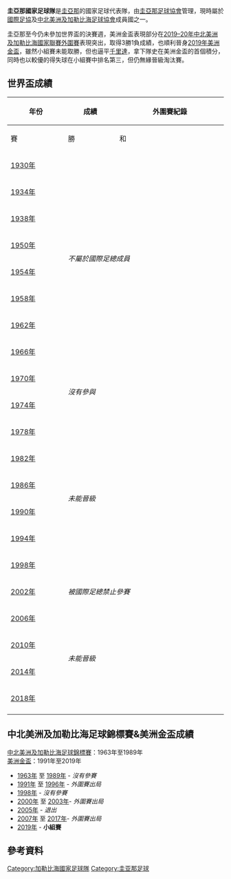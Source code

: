 {{expand English|time=2019-04-12T01:30:04+00:00}}
{{unreferenced|time=2019-04-12T01:30:04+00:00}}
{{Infobox National football team 
|  Name               = 圭亞那
|  Badge              = Flag of Guyana.svg
|  Nickname           =  
|  Association        = [[圭亞那足球協會|圭亞那足球協會]] 
|  Confederation      = [[中北美洲及加勒比海足協|中北美洲及加勒比海足協]] 
|  Coach              = {{link-en|瑪律西奧·梅西莫|Márcio Máximo}}
|  Most caps          = {{link-en|查理斯·波拉德|Charles Pollard}} (80) 
|  Top scorer         = {{link-en|格雷戈里·理查森|Gregory Richardson}} (18)
|  Home Stadium       = {{link-en|普羅維登斯體育場|Providence Stadium}}
|  FIFA Trigramme     = GUY 
| FIFA Rank          = {{FIFA World Rankings|GUY}}
|  FIFA max           = 86
|  FIFA max date      = 2010年11月
|  FIFA min           = 185
|  FIFA min date      = 2004年2月
| Elo Rank           = {{World Football Elo Ratings|Guyana}}
|  Elo max            = 86
|  Elo max date       = 1980年4月
|  Elo min            = 183
|  Elo min date       = 1996年4月
 
|pattern_la1    =_guy19h
|pattern_b1     =_guy19h
|pattern_ra1    =_guy19h
|pattern_sh1    =_guy19h
|pattern_so1    =_guy19h
|leftarm1       =FEED39
|body1          =FEED39
|rightarm1      =FEED39
|shorts1        =FEED39
|socks1         =FEED39
|pattern_la2    =_guy19a
|pattern_b2     =_guy19a
|pattern_ra2    =_guy19a
|pattern_sh2    =_guy19a
|pattern_so2    =_guy19a
|leftarm2       =27B14C
|body2          =27B14C
|rightarm2      =27B14C
|shorts2        =27B14C
|socks2         =27B14C

| World cup apps     = 
| World cup first    =  
| World cup best     =  
| Regional name      = [[美洲金盃|美洲金盃/中北美洲及加勒比海足球錦標賽]]
| Regional cup apps  = 1
| Regional cup first = [[2019年美洲金盃|2019年]]
| Regional cup best  = 小組賽，[[2019年美洲金盃|2019年]] 
}}

'''圭亞那國家足球隊'''是[[圭亞那|圭亞那]]的國家足球代表隊，由[[圭亞那足球協會|圭亞那足球協會]]管理，現時屬於[[國際足協|國際足協]]及[[中北美洲及加勒比海足球協會|中北美洲及加勒比海足球協會]]成員國之一。

圭亞那至今仍未參加世界盃的決賽週，美洲金盃表現部分在[[2019–20年中北美洲及加勒比海國家聯賽外圍賽|2019–20年中北美洲及加勒比海國家聯賽外圍賽]]表現突出，取得3勝1負成績，也順利晉身[[2019年美洲金盃|2019年美洲金盃]]，雖然小組賽未能取勝，但也逼平[[千里達及托巴哥國家足球隊|千里達]]，拿下隊史在美洲金盃的首個積分，同時也以較優的得失球在小組賽中排名第三，但仍無緣晉級淘汰賽。

== 世界盃成績 ==
{| class="wikitable" style="text-align: center;" width="520px;"
|-
!width="140px" rowspan=2 |年份
!width="130px" rowspan=2 |成績
!width="300px" colspan=6 |外圍賽紀錄
|-
!width="50px"|賽
!width="50px"|勝
!width="50px"|和
!width="50px"|負
!width="50px"|入球
!width="50px"|失球
|-
|{{flagicon|Uruguay}} [[1930年世界盃足球賽|1930年]]
|rowspan=8 colspan=8 |''不屬於國際足總成員''
|-
|{{flagicon|Italy|old}} [[1934年世界盃足球賽|1934年]]
|-
|{{flagicon|France}} [[1938年世界盃足球賽|1938年]]
|-
|{{flagicon|Brazil}} [[1950年世界盃足球賽|1950年]]
|-
|{{flagicon|Switzerland}} [[1954年世界盃足球賽|1954年]]
|-
|{{flagicon|Sweden}} [[1958年世界盃足球賽|1958年]]
|-
|{{flagicon|Chile}} [[1962年世界盃足球賽|1962年]]
|-
|{{flagicon|England}} [[1966年世界盃足球賽|1966年]]
|-
|{{flagicon|Mexico}} [[1970年世界盃足球賽|1970年]] 
|rowspan=2 colspan=7 |''沒有參與''
|-
|{{flagicon|West Germany}} [[1974年世界盃足球賽|1974年]]
|-
|{{flagicon|Argentina}} [[1978年世界盃足球賽|1978年]]
|rowspan=6 colspan=7 |''未能晉級'' 
|-
|{{flagicon|Spain}} [[1982年世界盃足球賽|1982年]]
|-
|{{flagicon|Mexico}} [[1986年世界盃足球賽|1986年]]
|-
|{{flagicon|Italy}} [[1990年世界盃足球賽|1990年]]
|-
|{{flagicon|USA}} [[1994年世界盃足球賽|1994年]]
|-
|{{flagicon|France}} [[1998年世界盃足球賽|1998年]] 
|-
|{{flagicon|South Korea}}{{flagicon|Japan}} [[2002年世界盃足球賽|2002年]] 
|colspan=7 |''被國際足總禁止參賽'' 
|-
|{{flagicon|Germany}} [[2006年世界盃足球賽|2006年]]
|rowspan=4 colspan=7 |''未能晉級'' 
|-
|{{flagicon|South Africa}} [[2010年世界盃足球賽|2010年]] 
|-
|{{flagicon|BRA}} [[2014年世界盃足球賽|2014年]] 
|-
|{{flagicon|RUS}} [[2018年世界盃足球賽|2018年]] 
|-
|}

== 中北美洲及加勒比海足球錦標賽&美洲金盃成績 ==
[[中北美洲及加勒比海足球錦標賽|中北美洲及加勒比海足球錦標賽]]：1963年至1989年<br/>
[[美洲金盃|美洲金盃]]：1991年至2019年

* [[1963年中北美洲及加勒比海足球錦標賽|1963年]] 至 [[1989年中北美洲及加勒比海足球錦標賽|1989年]] - ''沒有參賽''
* [[1991年美洲金盃|1991年]] 至 [[1996年美洲金盃|1996年]] - ''外圍賽出局''
* [[1998年美洲金盃|1998年]] - ''沒有參賽''
* [[2000年美洲金盃|2000年]] 至 [[2003年美洲金盃|2003年]]- ''外圍賽出局''
* [[2005年美洲金盃|2005年]] - ''退出''
* [[2007年美洲金盃|2007年]] 至 [[2017年美洲金盃|2017年]]- ''外圍賽出局''
* [[2019年美洲金盃|2019年]] - '''小組賽'''

==參考資料==
{{reflist}}
{{CONCACAF teams}}


[[Category:加勒比海國家足球隊|Category:加勒比海國家足球隊]]
[[Category:圭亚那足球|Category:圭亚那足球]]